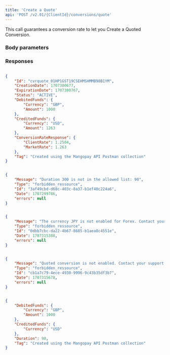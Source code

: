 ```yaml
---
title: 'Create a Quote'  
api: 'POST /v2.01/{ClientId}/conversions/quote'  
---
```


  

This call guarantees a conversion rate to let you Create a Quoted Conversion.  

### Body parameters  

<DebitedFunds />  

<CreditedFunds />  

<Tag />  

<Duration />  

### Responses  

<AccordionGroup><Accordion title="200 - Active">  

<IdResponse />  

<CreationDateResponse />  

<ExpirationDateResponse />  

<StatusResponse />  

<DebitedFundsResponse />  

<CreditedFundsResponse />  

<ConversionRateResponseResponse />  

<TagResponse /></Accordion><Accordion title="403 Duration not allowed"></Accordion><Accordion title="403 Currency not activated"></Accordion><Accordion title="403 Quoted conversion feature not activated"></Accordion></AccordionGroup>  

<ResponseExample>  

```json 200 - Active  

{
    "Id": "cvrquote_01HP1GST19CSEHMSHMMB98B1YM",
    "CreationDate": 1707300677,
    "ExpirationDate": 1707300767,
    "Status": "ACTIVE",
    "DebitedFunds": {
        "Currency": "GBP",
        "Amount": 1000
    },
    "CreditedFunds": {
        "Currency": "USD",
        "Amount": 1263
    },
    "ConversionRateResponse": {
        "ClientRate": 1.2504,
        "MarketRate": 1.263
    },
    "Tag": "Created using the Mangopay API Postman collection"
}  

 ```  

```json 403 Duration not allowed  

{
    "Message": "Duration 300 is not in the allowed list: 90",
    "Type": "forbidden_ressource",
    "Id": "3af49cbd-d68c-403c-8a37-b1ef40c224a6",
    "Date": 1707299786,
    "errors": null
}  

 ```  

```json 403 Currency not activated  

{
    "Message": "The currency JPY is not enabled for Forex. Contact your support to activate this feature.",
    "Type": "forbidden_ressource",
    "Id": "0dbb7cbc-da22-4b67-8685-b1aea8c4551e",
    "Date": 1707315388,
    "errors": null
}  

 ```  

```json 403 Quoted conversion feature not activated  

{
    "Message": "Quoted conversion is not enabled. Contact your support to activate this feature.",
    "Type": "forbidden_ressource",
    "Id": "cb1a7c79-4ece-4930-9996-9c43b35df3b7",
    "Date": 1707315678,
    "errors": null
}  

 ```  

</ResponseExample>  

<RequestExample>  
  
```json REST  

{
    "DebitedFunds": {
        "Currency": "GBP",
        "Amount": 1000
    },
    "CreditedFunds": {
        "Currency": "USD"
    },
    "Duration": 90,
    "Tag": "Created using the Mangopay API Postman collection"
}  
```  

  
</RequestExample>